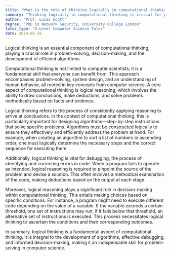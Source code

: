 ```yaml
---
title: "What is the role of thinking logically in computational thinking?"
summary: "Thinking logically in computational thinking is crucial for problem-solving, decision-making, and creating efficient algorithms."
author: "Prof. Lucas Scott"
degree: "PhD in Network Security, University College London"
tutor_type: "A-Level Computer Science Tutor"
date: 2024-06-15
---
```


Logical thinking is an essential component of computational thinking, playing a crucial role in problem-solving, decision-making, and the development of efficient algorithms.

Computational thinking is not limited to computer scientists; it is a fundamental skill that everyone can benefit from. This approach encompasses problem-solving, system design, and an understanding of human behavior, all rooted in key concepts from computer science. A core aspect of computational thinking is logical reasoning, which involves the ability to draw conclusions, make deductions, and solve problems methodically based on facts and evidence.

Logical thinking refers to the process of consistently applying reasoning to arrive at conclusions. In the context of computational thinking, this is particularly important for designing algorithms—step-by-step instructions that solve specific problems. Algorithms must be constructed logically to ensure they effectively and efficiently address the problem at hand. For example, when creating an algorithm to sort a list of numbers in ascending order, one must logically determine the necessary steps and the correct sequence for executing them.

Additionally, logical thinking is vital for debugging, the process of identifying and correcting errors in code. When a program fails to operate as intended, logical reasoning is required to pinpoint the source of the problem and devise a solution. This often involves a methodical examination of the code, making deductions based on the output at each stage.

Moreover, logical reasoning plays a significant role in decision-making within computational thinking. This entails making choices based on specific conditions. For instance, a program might need to execute different code depending on the value of a variable. If the variable exceeds a certain threshold, one set of instructions may run; if it falls below that threshold, an alternative set of instructions is executed. This process necessitates logical thinking to ascertain the conditions and their corresponding outcomes.

In summary, logical thinking is a fundamental aspect of computational thinking. It is integral to the development of algorithms, effective debugging, and informed decision-making, making it an indispensable skill for problem-solving in computer science.
    